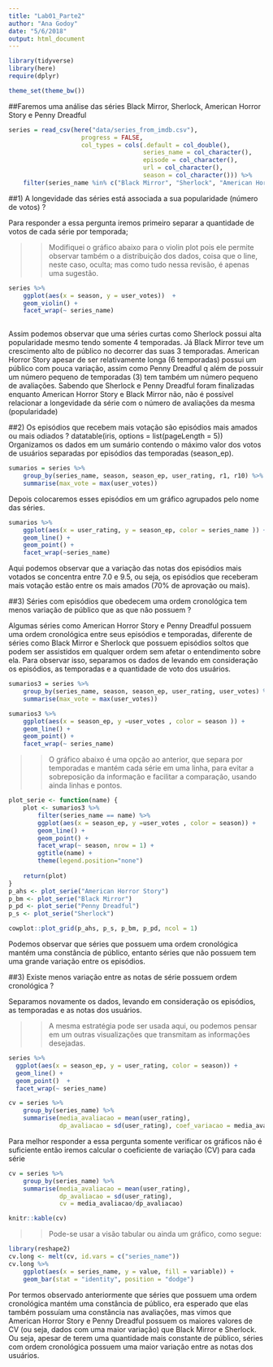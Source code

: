 ```yaml
---
title: "Lab01_Parte2"
author: "Ana Godoy"
date: "5/6/2018"
output: html_document
---
```


```r
library(tidyverse)
library(here)
require(dplyr)

theme_set(theme_bw())
```
##Faremos uma análise das séries Black Mirror, Sherlock, American Horror Story e Penny Dreadful

```r
series = read_csv(here("data/series_from_imdb.csv"), 
                    progress = FALSE,
                    col_types = cols(.default = col_double(), 
                                     series_name = col_character(), 
                                     episode = col_character(), 
                                     url = col_character(),
                                     season = col_character())) %>% 
    filter(series_name %in% c("Black Mirror", "Sherlock", "American Horror Story", "Penny Dreadful"))
```

##1) A longevidade das séries está associada a sua popularidade (número de votos) ?

Para responder a essa pergunta iremos primeiro separar a quantidade de votos de cada série por temporada;

>> Modifiquei o gráfico abaixo para o violin plot pois ele permite observar também o a distribuição dos dados, coisa que o line, neste caso, oculta; mas como tudo nessa revisão, é apenas uma sugestão.

```r
series %>% 
    ggplot(aes(x = season, y = user_votes))  + 
    geom_violin() + 
    facet_wrap(~ series_name)
               
```

Assim podemos observar que uma séries curtas como Sherlock possui alta popularidade mesmo tendo somente 4 temporadas. Já Black Mirror teve um crescimento alto de público no decorrer das suas 3 temporadas. American Horror Story apesar de ser relativamente longa (6 temporadas) possui um público com pouca variação, assim como  Penny Dreadful q além de possuir um número pequeno de temporadas (3) tem também um número pequeno de avaliações.
Sabendo que Sherlock e Penny Dreadful foram finalizadas enquanto American Horror Story e Black Mirror não, não é possível relacionar a longevidade da série com o número de avaliações da mesma (popularidade) 

##2) Os episódios que recebem mais votação são episódios mais amados ou mais odiados ?
datatable(iris, options = list(pageLength = 5))
Organizamos os dados em um sumário contendo o máximo valor dos votos de usuários separadas por episódios das temporadas (season_ep).

```r
sumarios = series %>% 
    group_by(series_name, season, season_ep, user_rating, r1, r10) %>% 
    summarise(max_vote = max(user_votes))
```

Depois colocaremos esses episódios em um gráfico agrupados pelo nome das séries. 

```r
sumarios %>% 
    ggplot(aes(x = user_rating, y = season_ep, color = series_name )) + 
    geom_line() + 
    geom_point() +
    facet_wrap(~series_name)
```

Aqui podemos observar que a variação das notas dos episódios mais votados se concentra entre 7.0 e 9.5, ou seja, os episódios que receberam mais votação estão entre os mais amados (70% de aprovação ou mais).

##3) Séries com episódios que obedecem uma ordem cronológica tem menos variação de público que as que não possuem ?

Algumas séries como American Horror Story e Penny Dreadful possuem uma ordem cronológica entre seus episódios e temporadas, diferente de séries como Black Mirror e Sherlock que possuem episódios soltos que podem ser assistidos em qualquer ordem sem afetar o entendimento sobre ela. 
Para observar isso, separamos os dados de levando em consideração os episódios, as temporadas e a quantidade de voto dos usuários.

```r

sumarios3 = series %>% 
    group_by(series_name, season, season_ep, user_rating, user_votes) %>% 
    summarise(max_vote = max(user_votes))

sumarios3 %>% 
    ggplot(aes(x = season_ep, y =user_votes , color = season )) + 
    geom_line() + 
    geom_point() + 
    facet_wrap(~ series_name)
```


>>  O gráfico abaixo é uma opção ao anterior, que separa por temporadas e mantém cada série em uma linha, para evitar a sobreposição da informação e facilitar a comparação, usando ainda linhas e pontos.

```r
plot_serie <- function(name) {
    plot <- sumarios3 %>%
        filter(series_name == name) %>%
        ggplot(aes(x = season_ep, y =user_votes , color = season)) + 
        geom_line() + 
        geom_point() + 
        facet_wrap(~ season, nrow = 1) +
        ggtitle(name) +
        theme(legend.position="none")
    
    return(plot)
}
p_ahs <- plot_serie("American Horror Story")
p_bm <- plot_serie("Black Mirror")
p_pd <- plot_serie("Penny Dreadful")
p_s <- plot_serie("Sherlock")

cowplot::plot_grid(p_ahs, p_s, p_bm, p_pd, ncol = 1)
```


Podemos observar que séries que possuem uma ordem cronológica mantém uma constância de público, entanto séries que não possuem tem uma grande variação entre os episódios. 

##3) Existe menos variação entre as notas de série possuem ordem cronológica ?

Separamos novamente os dados, levando em consideração os episódios, as temporadas e as notas dos usuários.

>> A mesma estratégia pode ser usada aqui, ou podemos pensar em um outras visualizações que transmitam as informações desejadas.

```r
series %>% 
  ggplot(aes(x = season_ep, y = user_rating, color = season)) + 
  geom_line() + 
  geom_point()  +
  facet_wrap(~ series_name)

cv = series %>% 
    group_by(series_name) %>% 
    summarise(media_avaliacao = mean(user_rating),
              dp_avaliacao = sd(user_rating), coef_variacao = media_avaliacao/dp_avaliacao)

```
Para melhor responder a essa pergunta somente verificar os gráficos não é suficiente então iremos calcular o coeficiente de variação (CV) para cada série 

```r
    
cv = series %>% 
    group_by(series_name) %>% 
    summarise(media_avaliacao = mean(user_rating),
              dp_avaliacao = sd(user_rating), 
              cv = media_avaliacao/dp_avaliacao)

knitr::kable(cv)
```

>> Pode-se usar a visão tabular ou ainda um gráfico, como segue:

```r
library(reshape2)
cv.long <- melt(cv, id.vars = c("series_name"))
cv.long %>%
    ggplot(aes(x = series_name, y = value, fill = variable)) +
    geom_bar(stat = "identity", position = "dodge")
```


Por  termos observado anteriormente  que séries que possuem uma ordem cronológica mantém uma constância de público, era esperado que elas também possuíam uma constância nas avaliações, mas vimos que  American Horror Story e  Penny Dreadful possuem os maiores valores de CV (ou seja, dados com uma maior variação) que Black Mirror e Sherlock. Ou seja, apesar de terem uma quantidade mais constante de público, séries com ordem cronológica possuem uma maior variação entre as notas dos usuários.

